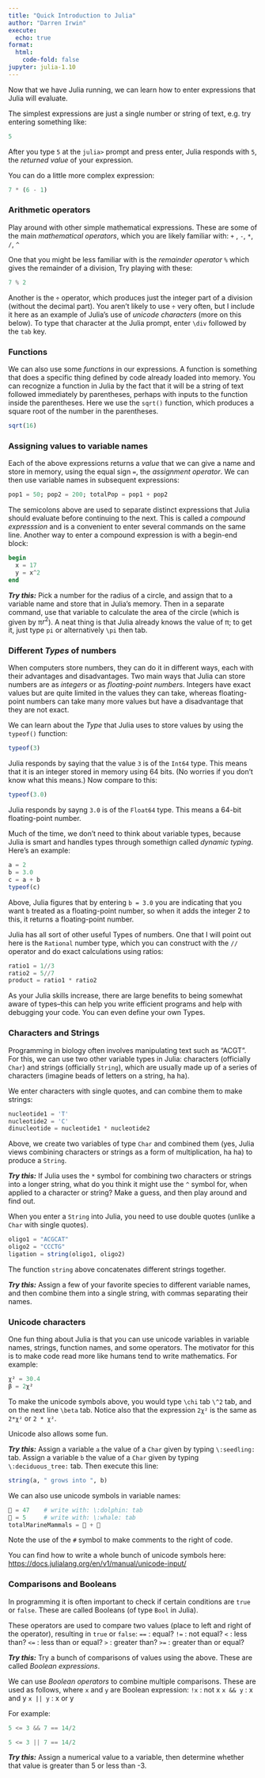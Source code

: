 ```yaml
---
title: "Quick Introduction to Julia"
author: "Darren Irwin"
execute:
  echo: true
format:
  html:
    code-fold: false
jupyter: julia-1.10
---
```


Now that we have Julia running, we can learn how to enter expressions that Julia will evaluate. 

The simplest expressions are just a single number or string of text, e.g. try entering something like:

```julia
5
```

After you type `5` at the `julia>` prompt and press enter, Julia responds with `5`, the _returned value_ of your expression.

You can do a little more complex expression:

```julia
7 * (6 - 1)
```

### Arithmetic operators

Play around with other simple mathematical expressions. These are some of the main _mathematical operators_, which you are likely familiar with: `+` , `-`, `*`, `/`, `^`

One that you might be less familiar with is the _remainder operator_ `%` which gives the remainder of a division, Try playing with these:

```julia
7 % 2
```

Another is the `÷` operator, which produces just the integer part of a division (without the decimal part). 
You aren't likely to use `÷` very often, but I include it here as an example of Julia's use of _unicode characters_ (more on this below). To type that character at the Julia prompt, enter `\div` followed by the `tab` key.

### Functions

We can also use some _functions_ in our expressions. A function is something that does a specific thing defined by code already loaded into memory. You can recognize a function in Julia by the fact that it will be a string of text followed immediately by parentheses, perhaps with inputs to the function inside the parentheses. Here we use the `sqrt()` function, which produces a square root of the number in the parentheses.

```julia
sqrt(16)
```

### Assigning values to variable names

Each of the above expressions returns a _value_ that we can give a name and store in memory, using the equal sign `=`, the _assignment operator_. We can then use variable names in subsequent expressions:

```julia
pop1 = 50; pop2 = 200; totalPop = pop1 + pop2
```

The semicolons above are used to separate distinct expressions that Julia should evaluate before continuing to the next. This is called a _compound expresssion_ and is a convenient to enter several commands on the same line. Another way to enter a compound expression is with a begin-end block:

```julia
begin
  x = 17
  y = x^2
end
```

***Try this:*** Pick a number for the radius of a circle, and assign that to a variable name and store that in Julia's memory. Then in a separate command, use that variable to calculate the area of the circle (which is given by π$r^{2}$). A neat thing is that Julia already knows the value of π; to get it, just type `pi` or alternatively `\pi` then tab.


### Different _Types_ of numbers

When computers store numbers, they can do it in different ways, each with their advantages and disadvantages. Two main ways that Julia can store numbers are as _integers_ or as _floating-point numbers_. Integers have exact values but are quite limited in the values they can take, whereas floating-point numbers can take many more values but have a disadvantage that they are not exact. 

We can learn about the _Type_ that Julia uses to store values by using the `typeof()` function:

```julia
typeof(3)
```

Julia responds by saying that the value `3` is of the `Int64` type. This means that it is an integer stored in memory using 64 bits. (No worries if you don't know what this means.) Now compare to this:

```julia
typeof(3.0)
```

Julia responds by sayng `3.0` is of the `Float64` type. This means a 64-bit floating-point number.

Much of the time, we don't need to think about variable types, because Julia is smart and handles types through somethign called _dynamic typing_. Here's an example:

```julia
a = 2
b = 3.0
c = a + b
typeof(c)
```

Above, Julia figures that by entering `b = 3.0` you are indicating that you want `b` treated as a floating-point number, so when it adds the integer 2 to this, it returns a floating-point number.

Julia has all sort of other useful Types of numbers. One that I will point out here is the `Rational` number type, which you can construct with the `//` operator and do exact calculations using ratios:

```julia
ratio1 = 1//3
ratio2 = 5//7
product = ratio1 * ratio2
```

As your Julia skills increase, there are large benefits to being somewhat aware of types--this can help you write efficient programs and help with debugging your code. You can even define your own Types.

### Characters and Strings

Programming in biology often involves manipulating text such as "ACGT". For this, we can use two other variable types in Julia: characters (officially `Char`) and strings (officially `String`), which are usually made up of a series of characters (imagine beads of letters on a string, ha ha).

We enter characters with single quotes, and can combine them to make strings:

```julia
nucleotide1 = 'T'
nucleotide2 = 'C'
dinucleotide = nucleotide1 * nucleotide2
```

Above, we create two variables of type `Char` and combined them (yes, Julia views combining characters or strings as a form of multiplication, ha ha) to produce a `String`.

***Try this:*** If Julia uses the `*` symbol for combining two characters or strings into a longer string, what do you think it might use the `^` symbol for, when applied to a character or string? Make a guess, and then play around and find out.

When you enter a `String` into Julia, you need to use double quotes (unlike a `Char` with single quotes).

```julia
oligo1 = "ACGCAT"
oligo2 = "CCCTG"
ligation = string(oligo1, oligo2)
```

The function `string` above concatenates different strings together.

***Try this:*** Assign a few of your favorite species to different variable names, and then combine them into a single string, with commas separating their names.

### Unicode characters

One fun thing about Julia is that you can use unicode variables in variable names, strings, function names, and some operators. The motivator for this is to make code read more like humans tend to write mathematics. For example:

```julia
χ² = 30.4
β = 2χ²
```

To make the unicode symbols above, you would type `\chi` tab `\^2` tab, and on the next line `\beta` tab. Notice also that the expression `2χ²` is the same as `2*χ²` or `2 * χ²`.

Unicode also allows some fun.

***Try this:*** Assign a variable `a` the value of a `Char` given by typing `\:seedling:` tab. Assign a variable `b` the value of a `Char` given by typing `\:deciduous_tree:` tab. Then execute this line:

```julia
string(a, " grows into ", b)
```
 
We can also use unicode symbols in variable names:

```julia
🐬 = 47    # write with: \:dolphin: tab
🐳 = 5     # write with: \:whale: tab
totalMarineMammals = 🐬 + 🐳
```

Note the use of the `#` symbol to make comments to the right of code.

You can find how to write a whole bunch of unicode symbols here: <https://docs.julialang.org/en/v1/manual/unicode-input/>

### Comparisons and Booleans

In programming it is often important to check if certain conditions are `true` or `false`. These are called Booleans (of type `Bool` in Julia). 

These operators are used to compare two values (place to left and right of the operator), resulting in `true` or `false`:
`==` : equal?
`!=` : not equal?
`<` : less than?
`<=` : less than or equal?
`>` : greater than?
`>=` : greater than or equal?

***Try this:*** Try a bunch of comparisons of values using the above. These are called _Boolean expressions_.

We can use _Boolean operators_ to combine multiple comparisons. These are used as follows, where `x` and `y` are Boolean expression:
`!x`  : not x
`x && y`  : x and y
`x || y`  : x or y

For example:

```julia
5 <= 3 && 7 == 14/2
```

```julia
5 <= 3 || 7 == 14/2
```

***Try this:*** Assign a numerical value to a variable, then determine whether that value is greater than 5 or less than -3.













```julia

```